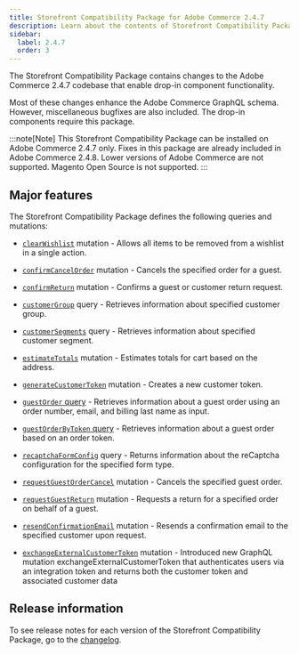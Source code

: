 ```yaml
---
title: Storefront Compatibility Package for Adobe Commerce 2.4.7
description: Learn about the contents of Storefront Compatibility Package, which can be used with Adobe Commerce 2.4.7.
sidebar:
  label: 2.4.7
  order: 3
---
```



The Storefront Compatibility Package contains changes to the Adobe Commerce 2.4.7 codebase that enable drop-in component functionality.

Most of these changes enhance the Adobe Commerce GraphQL schema. However, miscellaneous bugfixes are also included. The drop-in components require this package.

:::note[Note]
This Storefront Compatibility Package can be installed on Adobe Commerce 2.4.7 only. Fixes in this package are already included in Adobe Commerce 2.4.8. Lower versions of Adobe Commerce are not supported. Magento Open Source is not supported.
:::

## Major features

The Storefront Compatibility Package defines the following queries and mutations:

- [`clearWishlist`](https://developer.adobe.com/commerce/webapi/graphql/schema/wishlist/mutations/clear/) mutation - Allows all items to be removed from a wishlist in a single action.

- [`confirmCancelOrder`](https://developer.adobe.com/commerce/webapi/graphql/schema/orders/mutations/confirm-cancel-order/) mutation - Cancels the specified order for a guest.

- [`confirmReturn`](https://developer.adobe.com/commerce/webapi/graphql/schema/orders/mutations/confirm-return/) mutation - Confirms a guest or customer return request.

- [`customerGroup`](https://developer.adobe.com/commerce/webapi/graphql/schema/customer/queries/customer-group/) query - Retrieves information about specified customer group.

- [`customerSegments`](https://developer.adobe.com/commerce/webapi/graphql/schema/customer/queries/customer-segments/) query - Retrieves information about specified customer segment.

- [`estimateTotals`](https://developer.adobe.com/commerce/webapi/graphql/schema/cart/mutations/estimate-totals/) mutation - Estimates totals for cart based on the address.

- [`generateCustomerToken`](https://developer.adobe.com/commerce/webapi/graphql/schema/customer/mutations/generate-token/) mutation - Creates a new customer token.

- [`guestOrder` query](https://developer.adobe.com/commerce/webapi/graphql/schema/orders/queries/guest-order/) - Retrieves information about a guest order using an order number, email, and billing last name as input.

- [`guestOrderByToken` query](https://developer.adobe.com/commerce/webapi/graphql/schema/orders/queries/guest-order-by-token/) - Retrieves information about a guest order based on an order token.

- [`recaptchaFormConfig`](https://developer.adobe.com/commerce/webapi/graphql/schema/store/queries/recaptcha-form-config/) query - Returns information about the reCaptcha configuration for the specified form type.

- [`requestGuestOrderCancel`](https://developer.adobe.com/commerce/webapi/graphql/schema/orders/mutations/request-guest-order-cancel/) mutation - Cancels the specified guest order.

- [`requestGuestReturn`](https://developer.adobe.com/commerce/webapi/graphql/schema/orders/mutations/request-guest-return/) mutation - Requests a return for a specified order on behalf of a guest.

- [`resendConfirmationEmail`](https://developer.adobe.com/commerce/webapi/graphql/schema/customer/mutations/resend-confirmation-email/) mutation - Resends a confirmation email to the specified customer upon request.

- [`exchangeExternalCustomerToken`](https://developer.adobe.com/commerce/webapi/graphql/schema/customer/mutations/exchange-external-customer-token/) mutation - Introduced new GraphQL mutation exchangeExternalCustomerToken that authenticates users via an integration token and returns both the customer token and associated customer data

## Release information

To see release notes for each version of the Storefront Compatibility Package, go to the [changelog](/releases/changelog).
